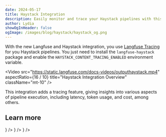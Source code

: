 ```yaml
---
date: 2024-05-17
title: Haystack Integration
description: Easily monitor and trace your Haystack pipelines with this new Langfuse integration.
author: Lydia
showOgInHeader: false
ogImage: /images/blog/haystack/haystack_og.png
---
```



<ChangelogHeader />

With the new Langfuse and Haystack integration, you use [Langfuse Tracing](/docs/tracing) for you Haystack pipelines. You just need to install the `langfuse-haystack` package and enable the `HAYSTACK_CONTENT_TRACING_ENABLED` environment variable.

<Video
  src="https://static.langfuse.com/docs-videos/outputhaystack.mp4"
  aspectRatio={16 / 10}
  title="Haystack Integration Overview"
  className="mt-10"
/>

This integration adds a tracing feature, giving insights into various aspects of pipeline execution, including latency, token usage, and cost, among others.

## Learn more


<Cards num={3}>
  <Card
    title="Docs"
    href="/integrations/frameworks/haystack"
    icon={<BookOpen />}
  />
  <Card
    title="Cookbook"
    href="/guides/cookbook/integration_haystack"
    icon={<FileCode />}
  />
  <Card
    title="Blog post"
    href="/blog/2024-05-haystack-integration"
    icon={<BookOpen />}
  />
</Cards>
